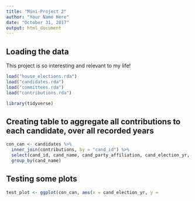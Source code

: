 ```yaml
---
title: "Mini-Project 2"
author: "Your Name Here"
date: "October 31, 2017"
output: html_document
---
```



## Loading the data

This project is so interesting and relevant to my life!

```r
load("house_elections.rda")
load("candidates.rda")
load("committees.rda")
load("contributions.rda")
```


```r
library(tidyverse)
```

## Creating table to aggregate all contributions to each candidate, over all recorded years
```r
con_can <- candidates %>%
  inner_join(contributions, by = "cand_id") %>%
  select(cand_id, cand_name, cand_party_affiliation, cand_election_yr, cand_office_district,cand_st1, cand_city, cand_state, cand_zip, cmte_id, committee_name = name, committee_city = city, committee_state = state, transaction_dt, transaction_amt, tran_id) %>%
  group_by(cand_name)
```

## Testing some plots
```r
test_plot <- ggplot(con_can, aes(x = cand_election_yr, y = 
```

